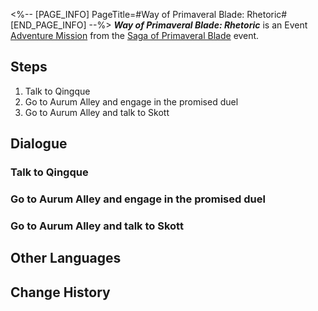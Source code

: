 <%-- [PAGE_INFO]
PageTitle=#Way of Primaveral Blade: Rhetoric#
[END_PAGE_INFO] --%>
{{Stub|Dialogue.}}
{{Mission Infobox
|id            = 8024115
|title         = 
|image         = Mission Way of Primaveral Blade Rhetoric.png{{subst:void|<!--$UPLOAD:<<SpriteOutput/Chronicle/8024115.png>-<Mission Way of Primaveral Blade Rhetoric.png>-<Fate's Atlas Images>>-->}}
|type          = Adventure
|event_name    = Saga of Primaveral Blade
|chapter       = Saga of Primaveral Blade
|requirements  = {{subst:void|<!--Unknown: {"Type":"Manual"}-->}}
|summary       = March 7th's swordplay improves significantly thanks to Qingque's help... Qingque wanted to have a chat with Skott before the duel. After the chat, Skott completely lost all of his fighting will.<br />There wasn't even a martial duel of any kind. It was a complete victory in peace.
|characters    = March 7th; Qingque; Skott; Trailblazer
|startLocation = [[The Xianzhou Luofu]] - [[Central Starskiff Haven]]
|world         = The Xianzhou Luofu
|area          = Central Starskiff Haven
|prev          = 
|next          = 
|rewards       = Stellar Jade*10; Lost Crystal*2; Credit*20,000
}}
'''''Way of Primaveral Blade: Rhetoric''''' is an Event [[Adventure Mission]] from the [[Saga of Primaveral Blade]] event.

==Steps==
# Talk to Qingque
# Go to Aurum Alley and engage in the promised duel
# Go to Aurum Alley and talk to Skott

<!--
==Gameplay Notes==

--><!--
==Trial Character==

-->
==Dialogue==
{{Stub Dialogue}}

===Talk to Qingque{{subst:void|<!--802411501-->}}===
{{Mission Description|type=adventure|location=Central Starskiff Haven|Great minds think alike. A duel victory is no longer March 7th's and your goal after all the swordplay training and adventure in the last fifteen days.<br />You've both experienced numerous "wanderlust escapades" with Qingque during this period. It could be a good idea to ask Qingque for some advice.}}
{{Dialogue Start}}
:{{tx}}
{{Dialogue End}}

===Go to Aurum Alley and engage in the promised duel{{subst:void|<!--802411503-->}}===
{{Mission Description|type=adventure|location=Aurum Alley|update|Qingque believes Skott is only causing this much trouble for others because he's a diehard workaholic. And so, she volunteers to meet with Skott.<br />But Qingque isn't versed in swordplay, is she...? Could she be planning to reason with him instead? Whatever it is, let's head to Aurum Alley first.}}
{{Dialogue Start}}
:{{tx}}
{{Dialogue End}}

===Go to Aurum Alley and talk to Skott{{subst:void|<!--802411504-->}}===
{{Mission Description|type=adventure|location=Aurum Alley|update|Qingque believes Skott is only causing this much trouble for others because he's a diehard workaholic. And so, she volunteers to meet with Skott.<br />Qingque intends to appeal to his emotions and logic. Not... exactly optimistic about this. You and March 7th should support her as best as you can.}}
{{Dialogue Start}}
:{{tx}}
{{Mission Description|type=adventure|location=Aurum Alley|update|Qingque believes Skott is only causing this much trouble for others because he's a diehard workaholic. And so, she volunteers to meet with Skott.<br />Skott has been thoroughly convinced by Qingque! Maybe he'll finally see the error of his ways now?}}
{{Dialogue End}}

==Other Languages==
{{Other Languages
|en   = Way of Primaveral Blade: Rhetoric
|zhs  = 初花剑客行•辩辞
|zht  = 初花劍客行•辯辭
|ja   = 花咲く剣客行・辞弁
|ko   = 초화검객행•변론
|es   = El florecer de una espadachina: Retórica
|fr   = Voie de la première lame&nbsp;: Rhétorique
|ru   = Путь становления мастера: Диалог
|th   = วิถีนักดาบบุปผาแรกแย้ม: วาทศาสตร์
|vi   = Sơ Hoa Kiếm Khách Hành - Biện Giải
|de   = Reise der erblühenden Klinge: Rhetorik
|id   = Bunga Pertama Jalan Pedang: Pernyataan
|pt   = Caminho da Lâmina Primaveril: Retórica
}}

==Change History==
{{Change History|2.4}}

